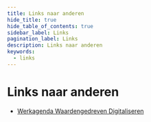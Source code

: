 ```yaml
---
title: Links naar anderen
hide_title: true
hide_table_of_contents: true
sidebar_label: Links
pagination_label: Links
description: Links naar anderen
keywords:
  - links
---
```


# Links naar anderen

- [Werkagenda Waardengedreven Digitaliseren](https://www.digitaleoverheid.nl/werkagenda-waardengedreven-digitaliseren/)
